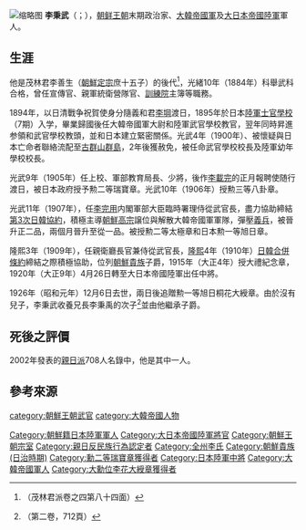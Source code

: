[[File:Lee_Byeong-mu_Portrait.jpg|缩略图]]
'''李秉武'''（{{kor|k=이병무|hanja=李秉武|rm=Yi Byeong-mu}}；{{bd|1864年|2月8日|1926年|12月6日}}），[[朝鲜王朝|朝鲜王朝]]末期政治家、[[大韓帝國軍|大韓帝國軍]]及[[大日本帝國陸軍|大日本帝國陸軍]]軍人。

==生涯==
他是茂林君李善生（[[朝鮮定宗|朝鮮定宗]]庶十五子）的後代<ref>{{cite web|title=璇源續譜卷之四（定宗大王子孫錄·茂林君派）|url=http://visualjoseon.aks.ac.kr/viewer/view?itemId=jb&gubun=pa&dataId=K21118_004%5E%EB%AC%B4%EB%A6%BC%EA%B5%B0%ED%8C%8C%5E%EB%AC%B4%EB%A6%BC%EA%B5%B0%ED%8C%8C|access-date=2020-06-16|archive-date=2020-08-04|archive-url=https://web.archive.org/web/20200804164521/http://visualjoseon.aks.ac.kr/viewer/view?itemId=jb&gubun=pa&dataId=K21118_004%5E%EB%AC%B4%EB%A6%BC%EA%B5%B0%ED%8C%8C%5E%EB%AC%B4%EB%A6%BC%EA%B5%B0%ED%8C%8C|dead-url=no}}（茂林君派卷之四第八十四面）</ref>，光緒10年（1884年）科舉武科合格，曾任宣傳官、親軍統衛營隊官、[[訓練院|訓練院]]主簿等職務。

1894年，以日清戰争祝賀使身分隨義和君[[李堈|李堈]]渡日，1895年於日本[[陸軍士官學校|陸軍士官學校]]（7期）入学，畢業歸國後任大韓帝國軍大尉和陸軍武官學校教官，翌年同時昇進参領和武官學校教頭，並和日本建立緊密關係。光武4年（1900年）、被懷疑與日本亡命者聯絡流配至[[古群山群島|古群山群島]]，2年後獲赦免，被任命武官學校校長及陸軍幼年學校校長。

光武9年（1905年）任上校、軍部教育局長、少將，後作[[李載完|李載完]]的正月報聘使随行渡日，被日本政府授予勲二等瑞寶章。光武10年（1906年）授勲三等八卦章。

光武11年（1907年），任[[李完用|李完用]]内閣軍部大臣臨時署理侍從武官長，盡力協助締結[[第3次日韓協約|第3次日韓協約]]，積極主導[[朝鮮高宗|朝鮮高宗]]譲位與解散大韓帝國軍軍隊，彈壓[[義兵|義兵]]，被晉升正二品，兩個月晉升至從一品。被授勲二等太極章和日本勲一等旭日章。

隆熙3年（1909年），任親衛廳長官兼侍從武官長，[[隆熙|隆熙]]4年（1910年）[[日韓合併條約|日韓合併條約]]締結之際積極協助，位列[[朝鮮貴族|朝鮮貴族]]子爵，1915年（大正4年）授大禮紀念章，1920年（大正9年）4月26日轉至大日本帝國陸軍出任中將。

1926年（昭和元年）12月6日去世，兩日後追贈勲一等旭日桐花大綬章。由於沒有兒子，李秉武收養兄長李秉禹的次子{{link-ko|李鴻默|이홍묵}}<ref>{{cite web |title=《全州李氏茂林君派譜》（1985年） |url=https://www.familysearch.org/search/catalog/2024977 |access-date=2020-08-08 |archive-date=2021-04-10 |archive-url=https://web.archive.org/web/20210410000249/https://www.familysearch.org/search/catalog/2024977 |dead-url=no }}（第二卷，712頁）</ref>並由他繼承子爵。

==死後之評價==
2002年發表的[[親日派|親日派]]708人名錄中，他是其中一人。

{{全州李氏王公族與朝鮮貴族世系圖}}

==參考來源==
{{reflist}}

[[category:朝鮮王朝武官|category:朝鮮王朝武官]]
[[Category:朝鮮籍日本陸軍軍人|Category:朝鮮籍日本陸軍軍人]]
[[Category:大日本帝國陸軍將官|Category:大日本帝國陸軍將官]]
[[Category:朝鮮王朝宗室|Category:朝鮮王朝宗室]]
[[category:大韓帝國人物|category:大韓帝國人物]]
[[Category:親日反民族行為認定者|Category:親日反民族行為認定者]]
[[Category:全州李氏|Category:全州李氏]]
[[Category:朝鮮貴族_(日治時期)|Category:朝鮮貴族 (日治時期)]]
[[Category:勳二等瑞寶章獲得者|Category:勳二等瑞寶章獲得者]]
[[Category:日本陸軍中將|Category:日本陸軍中將]]
[[Category:大韓帝國軍人|Category:大韓帝國軍人]]
[[Category:大勳位李花大綬章獲得者|Category:大勳位李花大綬章獲得者]]